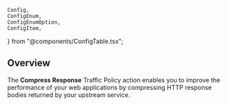 	Config,
	ConfigEnum,
	ConfigEnumOption,
	ConfigItem,
} from "@components/ConfigTable.tsx";

## Overview

The **Compress Response** Traffic Policy action enables you to improve the
performance of your web applications by compressing HTTP response bodies returned
by your upstream service.
